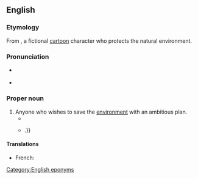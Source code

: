 ==English==

===Etymology===
From {{w|Captain Planet}}, a fictional [[cartoon]] character who protects the natural environment.

===Pronunciation===
* {{a|UK}} {{IPA|en|/ˈkæptɪn ˈplanɪt/}}
* {{a|US}} {{IPA|en|/ˈkæptɪn ˈplænət/}}

===Proper noun===
{{en-proper noun|head=[[captain|Captain]] [[planet|Planet]]}}

# Anyone who wishes to save the [[environment]] with an ambitious plan.
#* {{quote-book|en|year=1993|author=Marjorie B. Garber|author2=Jann Matlock|author3=Rebecca L. Walkowitz|title=Media Spectacles|pageurl=http://books.google.com/books?id=afZfG7yKpbcC&pg=PA64&dq=%22captain+planet%22&sig=Uw7ag3C46ks3IJ2jKFw1WFGzEPg|page=64|publisher=[http://www.routledge.com/ Routledge]|isbn=0415907519|isbn2=978-0415907514
|passage=Ross does an ingenious riff on the picture of the United States “generating a ton of toxic waste every minute in peacetime”, now suddenly becoming “'''Captain Planet'''” responsible for the ecological well-being of all the earth’s inhabitants.}}
#* {{quote-text|en|year=2004|author=William Hodding Carter|title=Stolen Water: Saving the Everglades from Its Friends, Foes, and Florida|page=59|passage=On July 1, 1999, Vice President Al Gore, '''Captain Planet''', presented the US Army Corps of Engineers plan to restore the Everglades to Congress, boldly going where no vice president had gone before {{...}}.}}

====Translations====
{{trans-top|Anyone who wishes to save the environment}}
* French: {{t|fr|capitaine Planète |m}}
{{trans-mid}}
{{trans-bottom}}

[[Category:English eponyms]]